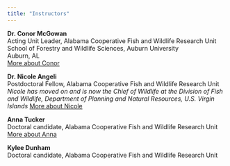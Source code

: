 ```yaml
---
title: "Instructors"
---
```

  
__Dr. Conor McGowan__  
Acting Unit Leader, Alabama Cooperative Fish and Wildlife Research Unit  
School of Forestry and Wildlife Sciences, Auburn University  
Auburn, AL  
[More about Conor](http://www.auburn.edu/~cpm0014/)
  
__Dr. Nicole Angeli__  
Postdoctoral Fellow, Alabama Cooperative Fish and Wildlife Research Unit  
_Nicole has moved on and is now the Chief of Wildlife at the Division of Fish and Wildlife, Department of Planning and Natural Resources, U.S. Virgin Islands_
[More about Nicole](http://nicoleangeli1.wixsite.com/appliedconservation)  
  
__Anna Tucker__  
Doctoral candidate, Alabama Cooperative Fish and Wildlife Research Unit   
[More about Anna](http://annamtucker.weebly.com)  
  
__Kylee Dunham__  
Doctoral candidate, Alabama Cooperative Fish and Wildlife Research Unit   
